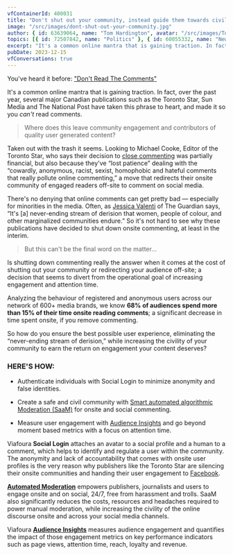 ```yaml
---
vfContainerId: 400031
title: "Don't shut out your community, instead guide them towards civility"
image: "/src/images/dont-shut-out-your-community.jpg"
author: { id: 63639064, name: "Tom Hardington", avatar: "/src/images/TomHardington.jpg" }
topics: [{ id: 72507842, name: "Politics" }, { id: 60055332, name: "News" }]
excerpt: "It's a common online mantra that is gaining traction. In fact, over the past year, several major Canadian publications such as the Toronto Star, Sun Media and The National Post have taken this phrase to heart, and made it so you can't read comments."
pubDate: 2023-12-15
vfConversations: true
---
```



You've heard it before: ["Don't Read The Comments](http://www.salon.com/2015/09/11/dont_read_the_comments_the_trolls_racists_and_abusers_won_reasonable_online_feedback_is_a_thing_of_the_distant_past/)["](http://www.salon.com/2015/09/11/dont_read_the_comments_the_trolls_racists_and_abusers_won_reasonable_online_feedback_is_a_thing_of_the_distant_past/)

It's a common online mantra that is gaining traction. In fact, over the past year, several major Canadian publications such as the Toronto Star, Sun Media and The National Post have taken this phrase to heart, and made it so you _can't_ read comments.

> Where does this leave community engagement and contributors of quality user generated content?

Taken out with the trash it seems. Looking to Michael Cooke, Editor of the Toronto Star, who says their decision to [close commenting](http://www.rcinet.ca/en/2015/12/17/newspaper-kills-online-comments-hateful-content/) was partially financial, but also because they've “lost patience” dealing with the “cowardly, anonymous, racist, sexist, homophobic and hateful comments that really pollute online commenting,” a move that redirects their onsite community of engaged readers off-site to comment on social media.

There's no denying that online comments can get pretty bad — especially for minorities in the media. Often, as [Jessica Valenti](http://www.theguardian.com/commentisfree/2015/sep/10/end-online-comments) of The Guardian says, “It's \[a\] never-ending stream of derision that women, people of colour, and other marginalized communities endure.” So it's not hard to see why these publications have decided to shut down onsite commenting, at least in the interim.

> But this can't be the final word on the matter…

<VfConversationStarter />

Is shutting down commenting really the answer when it comes at the cost of shutting out your community or redirecting your audience off-site; a decision that seems to divert from the operational goal of increasing engagement and attention time.

Analyzing the behaviour of registered and anonymous users across our network of 600+ media brands, we know **68% of audiences spend more than 15% of their time onsite reading comments**; a significant decrease in time spent onsite, if you remove commenting.

So how do you ensure the best possible user experience, eliminating the “never-ending stream of derision,” while increasing the civility of your community to earn the return on engagement your content deserves?

### HERE'S HOW:

- Authenticate individuals with Social Login to minimize anonymity and false identities.

- Create a safe and civil community with [Smart automated algorithmic Moderation (SaaM)](http://viafoura.com/blog/human-vs-machine-the-moderation-wars/) for onsite and social commenting.

- Measure user engagement with [Audience Insights](http://viafoura.com/the-platform/) and go beyond moment based metrics with a focus on attention time.

<VfContentRecirculation />

Viafoura **Social Login** attaches an avatar to a social profile and a human to a comment, which helps to identify and regulate a user within the community. The anonymity and lack of accountability that comes with onsite user profiles is the very reason why publishers like the Toronto Star are silencing their onsite communities and handing their user engagement to [Facebook](http://viafoura.com/blog/viafoura-displaces-facebook-at-the-times-news/).

[**Automated Moderation**](http://viafoura.com/blog/onlinecommenting/) empowers publishers, journalists and users to engage onsite and on social, 24/7, free from harassment and trolls. SaaM also significantly reduces the costs, resources and headaches required to power manual moderation, while increasing the civility of the online discourse onsite and across your social media channels.

Viafoura [**Audience Insights**](http://viafoura.wpengine.com/the-platform/) measures audience engagement and quantifies the impact of those engagement metrics on key performance indicators such as page views, attention time, reach, loyalty and revenue.
